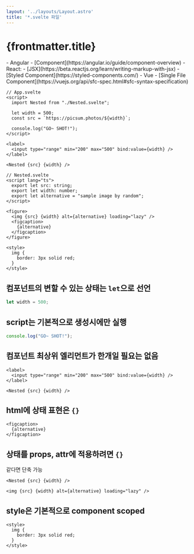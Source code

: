 ```yaml
---
layout: '../layouts/Layout.astro'
title: '*.svelte 파일'
---
```


# {frontmatter.title}

<Compare>
- Angular
    - [Component](https://angular.io/guide/component-overview)
- React: 
    - [JSX](https://beta.reactjs.org/learn/writing-markup-with-jsx)
    - [Styled Component](https://styled-components.com/)
- Vue
    - [Single File Component](https://vuejs.org/api/sfc-spec.html#sfc-syntax-specification)
</Compare>

<ComponentAndCode>
    <App slot='component' client:load />
    

```svelte
// App.svelte
<script>
  import Nested from "./Nested.svelte";

  let width = 500;
  const src = `https://picsum.photos/${width}`;

  console.log("GO~ SHOT!");
</script>

<label>
  <input type="range" min="200" max="500" bind:value={width} />
</label>

<Nested {src} {width} />
```

```svelte
// Nested.svelte
<script lang="ts">
  export let src: string;
  export let width: number;
  export let alternative = "sample image by random";
</script>

<figure>
  <img {src} {width} alt={alternative} loading="lazy" />
  <figcaption>
    {alternative}
  </figcaption>
</figure>

<style>
  img {
    border: 3px solid red;
  }
</style>
```

</ComponentAndCode>

## 컴포넌트의 변할 수 있는 상태는 `let`으로 선언

```js
let width = 500;
```

## script는 기본적으로 생성시에만 실행

```js
console.log("GO~ SHOT!");
```

## 컴포넌트 최상위 엘리먼트가 한개일 필요는 없음

```svelte
<label>
  <input type="range" min="200" max="500" bind:value={width} />
</label>

<Nested {src} {width} />
```

## html에 상태 표현은 `{}`
```svelte
<figcaption>
  {alternative}
</figcaption>
```
## 상태를 props, attr에 적용하려면 `{}`

같다면 단축 가능

```svelte
<Nested {src} {width} />

<img {src} {width} alt={alternative} loading="lazy" />
```

## style은 기본적으로 component scoped

```svelte
<style>
  img {
    border: 3px solid red;
  }
</style>
```